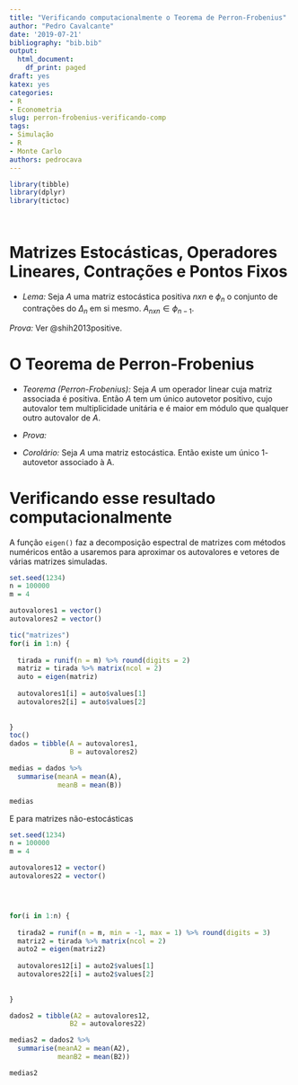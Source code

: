 ```yaml
---
title: "Verificando computacionalmente o Teorema de Perron-Frobenius"
author: "Pedro Cavalcante"
date: '2019-07-21'
bibliography: "bib.bib"
output:
  html_document:
    df_print: paged
draft: yes
katex: yes
categories:
- R
- Econometria
slug: perron-frobenius-verificando-comp
tags:
- Simulação
- R
- Monte Carlo
authors: pedrocava
---
```


```r


library(tibble)
library(dplyr)
library(tictoc)




```

# Matrizes Estocásticas, Operadores Lineares, Contrações e Pontos Fixos


* *Lema:* Seja $A$ uma matriz estocástica positiva $n x n$ e $\phi_n$ o conjunto de contrações do $\Delta_{n}$ em si mesmo. $A_{n x n} \in \phi_{n-1}$.

*Prova:* Ver @shih2013positive.

# O Teorema de Perron-Frobenius

* *Teorema (Perron-Frobenius):* Seja $A$ um operador linear cuja matriz associada é positiva. Então $A$ tem um único autovetor positivo, cujo autovalor tem multiplicidade unitária e é maior em módulo que qualquer outro autovalor de $A$. 

* *Prova:* 

* *Corolário:* Seja $A$ uma matriz estocástica. Então existe um único $1$-autovetor associado à A. 

# Verificando esse resultado computacionalmente

A função ``eigen()`` faz a decomposição espectral de matrizes com métodos numéricos então a usaremos para aproximar os autovalores e vetores de várias matrizes simuladas. 


```R
set.seed(1234)
n = 100000 
m = 4

autovalores1 = vector()
autovalores2 = vector()

tic("matrizes")
for(i in 1:n) {
  
  tirada = runif(n = m) %>% round(digits = 2)
  matriz = tirada %>% matrix(ncol = 2)
  auto = eigen(matriz)
  
  autovalores1[i] = auto$values[1]
  autovalores2[i] = auto$values[2]
  
  
}
toc()
dados = tibble(A = autovalores1,
               B = autovalores2)

medias = dados %>%
  summarise(meanA = mean(A),
            meanB = mean(B))

medias 
```


E para matrizes não-estocásticas

```R
set.seed(1234)
n = 100000
m = 4

autovalores12 = vector()
autovalores22 = vector()




for(i in 1:n) {
  
  tirada2 = runif(n = m, min = -1, max = 1) %>% round(digits = 3)
  matriz2 = tirada %>% matrix(ncol = 2)
  auto2 = eigen(matriz2)
  
  autovalores12[i] = auto2$values[1]
  autovalores22[i] = auto2$values[2]
  
  
}

dados2 = tibble(A2 = autovalores12,
               B2 = autovalores22)

medias2 = dados2 %>%
  summarise(meanA2 = mean(A2),
            meanB2 = mean(B2))

medias2 
```